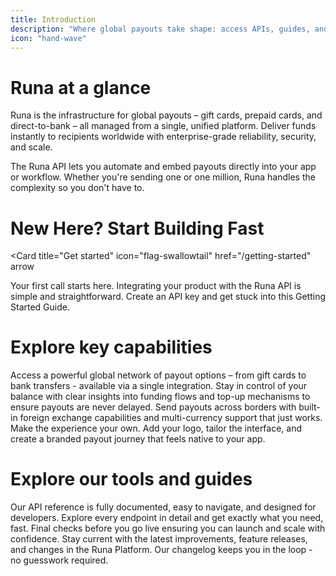 ```yaml
---
title: Introduction
description: "Where global payouts take shape: access APIs, guides, and tools to embed instant, flexible payouts - at scale, anywhere"
icon: "hand-wave"
---
```


# Runa at a glance

Runa is the infrastructure for global payouts – gift cards, prepaid cards, and direct-to-bank – all managed from a single, unified platform. Deliver funds instantly to recipients worldwide with enterprise-grade reliability, security, and scale.

The Runa API lets you automate and embed payouts directly into your app or workflow. Whether you're sending one or one million, Runa handles the complexity so you don't have to.

# New Here? Start Building Fast


<Card
  title="Get started"
  icon="flag-swallowtail"
  href="/getting-started"
  arrow
>
  Your first call starts here. Integrating your product with the Runa API is simple and straightforward. 
  Create an API key and get stuck into this Getting Started Guide.
</Card>


# Explore key capabilities 

<CardGroup cols={2}>
  <Card
    title="Product Catalog"
    icon="grid"
    href="/features/product-catalog"
    arrow
  >
    Access a powerful global network of payout options – from gift cards to bank transfers - available via a single integration.
  </Card>
  <Card
    title="Managing your balance"
    icon="coins"
    href="/features/balances"
    arrow
    >
    Stay in control of your balance with clear insights into funding flows and top-up mechanisms to ensure payouts are never delayed. 
  </Card>
  <Card
    title="FX and currency support"
    icon="money-bill-transfer"
    href="/features/embedded-fx"
    arrow
    >
    Send payouts across borders with built-in foreign exchange capabilities and multi-currency support that just works.
  </Card>
  <Card
    title="Customization"
    icon="gift"
    href="/features/user-redemption-templates"
    arrow
    >
    Make the experience your own. Add your logo, tailor the interface, and create a branded payout journey that feels native to your app. 
  </Card>
</CardGroup>

# Explore our tools and guides

<CardGroup cols={1}> 
  <Card
    title="Dive into the API"
    icon="book-open"
    href="/reference"
    arrow
  >
    Our API reference is fully documented, easy to navigate, and designed for developers. Explore every endpoint in detail and get exactly what you need, fast.
  </Card>
  <Card
    title="Launch with Confidence"
    icon="star"
    href="/best-practices"
    arrow
  >
    Final checks before you go live ensuring you can launch and scale with confidence.
  </Card>
  <Card
    title="What's new at Runa?"
    icon="clock-rotate-left"
    href="/changelog"
    arrow
  >
    Stay current with the latest improvements, feature releases, and changes in the Runa Platform. Our changelog keeps you in the loop - no guesswork required.
  </Card>
</CardGroup>

